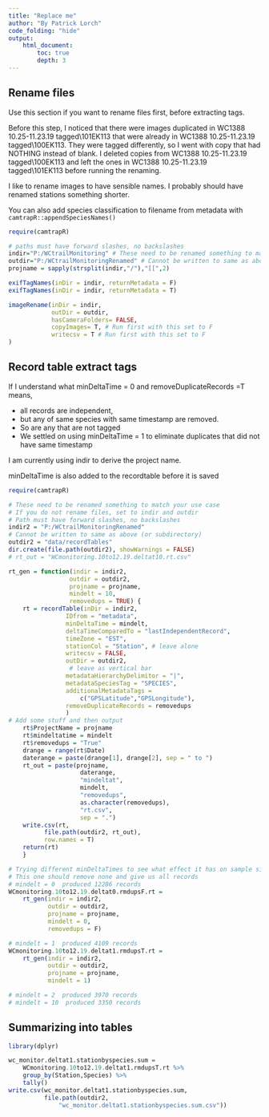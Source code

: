 ---
title: "Replace me"
author: "By Patrick Lorch"
code_folding: "hide"
output:
    html_document:
        toc: true
        depth: 3
---


## Rename files

Use this section if you want to rename files first, before extracting tags.

Before this step, I noticed that there were images duplicated in WC1388 10.25-11.23.19 tagged\101EK113 that were already in WC1388 10.25-11.23.19 tagged\100EK113.  They were tagged differently, so I went with copy that had NOTHING instead of blank.  I deleted copies from WC1388 10.25-11.23.19 tagged\100EK113 and left the ones in WC1388 10.25-11.23.19 tagged\101EK113 before running the renaming.

I like to rename images to have sensible names.  I probably should have renamed stations something shorter.

You can also add species classification to filename from metadata with `camtrapR::appendSpeciesNames()`

```{r rename}
require(camtrapR)

# paths must have forward slashes, no backslashes
indir="P:/WCtrailMonitoring" # These need to be renamed something to match your use case
outdir="P:/WCtrailMonitoringRenamed" # Cannot be written to same as above (or subdirectory)
projname = sapply(strsplit(indir,"/"),"[[",2)

exifTagNames(inDir = indir, returnMetadata = F)
exifTagNames(inDir = indir, returnMetadata = T)

imageRename(inDir = indir,
            outDir = outdir,
            hasCameraFolders= FALSE,
            copyImages= T, # Run first with this set to F
            writecsv = T # Run first with this set to F
)
```


## Record table extract tags

If I understand what minDeltaTime = 0 and removeDuplicateRecords =T means, 

* all records are independent,
* but any of same species with same timestamp are removed. 
* So are any that are not tagged
* We settled on using minDeltaTime = 1 to eliminate duplicates that did not have same timestamp

I am currently using indir to derive the project name.

minDeltaTime is also added to the recordtable before it is saved


```{r recordtable}
require(camtrapR)

# These need to be renamed something to match your use case
# If you do not rename files, set to indir and outdir
# Path must have forward slashes, no backslashes
indir2 = "P:/WCtrailMonitoringRenamed" 
# Cannot be written to same as above (or subdirectory)
outdir2 = "data/recordTables" 
dir.create(file.path(outdir2), showWarnings = FALSE)
# rt_out = "WCmonitoring.10to12.19.deltat10.rt.csv"

rt_gen = function(indir = indir2,
                 outdir = outdir2,
                 projname = projname,
                 mindelt = 10,
                 removedups = TRUE) {
    rt = recordTable(inDir = indir2, 
                IDfrom = "metadata",
                minDeltaTime = mindelt,
                deltaTimeComparedTo = "lastIndependentRecord",
                timeZone = "EST",
                stationCol = "Station", # leave alone
                writecsv = FALSE,
                outDir = outdir2,
                 # leave as vertical bar
                metadataHierarchyDelimitor = "|", 
                metadataSpeciesTag = "SPECIES",
                additionalMetadataTags =
                    c("GPSLatitude","GPSLongitude"),
                removeDuplicateRecords = removedups
                )
# Add some stuff and then output
    rt$ProjectName = projname
    rt$mindeltatime = mindelt
    rt$removedups = "True"
    drange = range(rt$Date)
    daterange = paste(drange[1], drange[2], sep = " to ")
    rt_out = paste(projname,
                    daterange,
                    "mindeltat",
                    mindelt,                     
                    "removedups", 
                    as.character(removedups), 
                    "rt.csv",
                    sep = ".")
    write.csv(rt, 
          file.path(outdir2, rt_out),
          row.names = T)
    return(rt)
    }

# Trying different minDeltaTimes to see what effect it has on sample size
# This one should remove none and give us all records
# mindelt = 0  produced 12286 records
WCmonitoring.10to12.19.deltat0.rmdupsF.rt =
    rt_gen(indir = indir2,
           outdir = outdir2,
           projname = projname,
           mindelt = 0,
           removedups = F)

# mindelt = 1  produced 4109 records
WCmonitoring.10to12.19.deltat1.rmdupsT.rt =
    rt_gen(indir = indir2,
           outdir = outdir2,
           projname = projname,
           mindelt = 1)

# mindelt = 2  produced 3970 records
# mindelt = 10  produced 3350 records
```


## Summarizing into tables

```{r summary}
library(dplyr)

wc_monitor.deltat1.stationbyspecies.sum = 
    WCmonitoring.10to12.19.deltat1.rmdupsT.rt %>%
    group_by(Station,Species) %>%
    tally()
write.csv(wc_monitor.deltat1.stationbyspecies.sum, 
          file.path(outdir2,
              "wc_monitor.deltat1.stationbyspecies.sum.csv"))

```

